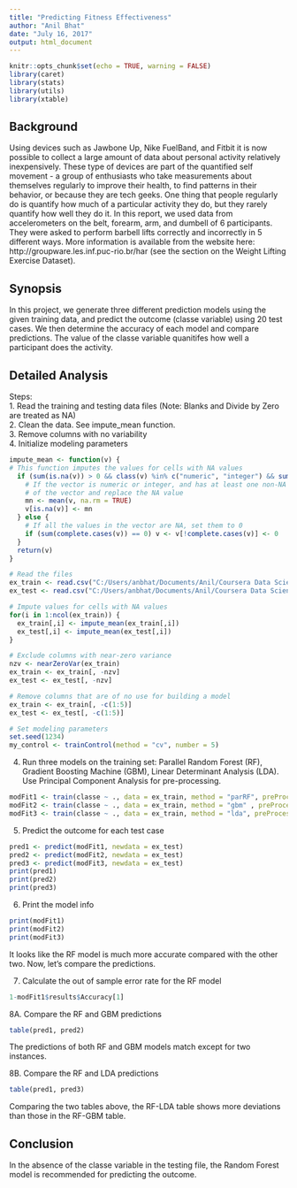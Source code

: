 ```yaml
---
title: "Predicting Fitness Effectiveness"
author: "Anil Bhat"
date: "July 16, 2017"
output: html_document
---
```


```r
knitr::opts_chunk$set(echo = TRUE, warning = FALSE)
library(caret)
library(stats)
library(utils)
library(xtable)
```

## Background
Using devices such as Jawbone Up, Nike FuelBand, and Fitbit it is now possible to collect a large amount of data about personal activity relatively inexpensively. These type of devices are part of the quantified self movement - a group of enthusiasts who take measurements about themselves regularly to improve their health, to find patterns in their behavior, or because they are tech geeks. One thing that people regularly do is quantify how much of a particular activity they do, but they rarely quantify how well they do it. In this report, we used data from accelerometers on the belt, forearm, arm, and dumbell of 6 participants. They were asked to perform barbell lifts correctly and incorrectly in 5 different ways. More information is available from the website here: http://groupware.les.inf.puc-rio.br/har (see the section on the Weight Lifting Exercise Dataset).

## Synopsis
In this project, we generate three different prediction models using the given training data, and predict the outcome (classe variable) using 20 test cases. We then determine the accuracy of each model and compare predictions. The value of the classe variable quanitifes how well a participant does the activity.    

## Detailed Analysis
Steps:  
1. Read the training and testing data files (Note: Blanks and Divide by Zero are treated as NA)  
2. Clean the data. See impute_mean function.  
3. Remove columns with no variability  
4. Initialize modeling parameters
```r
impute_mean <- function(v) {
# This function imputes the values for cells with NA values
  if (sum(is.na(v)) > 0 && class(v) %in% c("numeric", "integer") && sum(!is.na(v)) > 0) {
    # If the vector is numeric or integer, and has at least one non-NA value, calculate the mean
    # of the vector and replace the NA value
    mn <- mean(v, na.rm = TRUE)
    v[is.na(v)] <- mn
  } else {
    # If all the values in the vector are NA, set them to 0
    if (sum(complete.cases(v)) == 0) v <- v[!complete.cases(v)] <- 0
  }
  return(v)
}

# Read the files
ex_train <- read.csv("C:/Users/anbhat/Documents/Anil/Coursera Data Science Specialization/Machine Learning/pml-training.csv", na.strings = c("", "#DIV/0!", "NA"))
ex_test <- read.csv("C:/Users/anbhat/Documents/Anil/Coursera Data Science Specialization/Machine Learning/pml-testing.csv", na.strings = c("", "#DIV/0!", "NA"))

# Impute values for cells with NA values
for(i in 1:ncol(ex_train)) { 
  ex_train[,i] <- impute_mean(ex_train[,i])
  ex_test[,i] <- impute_mean(ex_test[,i])
}

# Exclude columns with near-zero variance
nzv <- nearZeroVar(ex_train)
ex_train <- ex_train[, -nzv]
ex_test <- ex_test[, -nzv]

# Remove columns that are of no use for building a model
ex_train <- ex_train[, -c(1:5)]
ex_test <- ex_test[, -c(1:5)]

# Set modeling parameters
set.seed(1234)
my_control <- trainControl(method = "cv", number = 5)
```

4. Run three models on the training set: Parallel Random Forest (RF), Gradient Boosting Machine (GBM), Linear Determinant Analysis (LDA). Use Principal Component Analysis for pre-processing.
```r
modFit1 <- train(classe ~ ., data = ex_train, method = "parRF", preProcess = "pca", ntree = 250, trControl = my_control)
modFit2 <- train(classe ~ ., data = ex_train, method = "gbm" , preProcess = "pca", trControl = my_control)
modFit3 <- train(classe ~ ., data = ex_train, method = "lda", preProcess = "pca", trControl = my_control)
```

5. Predict the outcome for each test case  
```r
pred1 <- predict(modFit1, newdata = ex_test)
pred2 <- predict(modFit2, newdata = ex_test)
pred3 <- predict(modFit3, newdata = ex_test)
print(pred1)
print(pred2)
print(pred3)
```

6. Print the model info
```r
print(modFit1)
print(modFit2)
print(modFit3)
```
It looks like the RF model is much more accurate compared with the other two. Now, let's compare the predictions.   

7. Calculate the out of sample error rate for the RF model
```r
1-modFit1$results$Accuracy[1]
```

8A. Compare the RF and GBM predictions
```r
table(pred1, pred2)
```
The predictions of both RF and GBM models match except for two instances.

8B. Compare the RF and LDA predictions
```r
table(pred1, pred3)
```
Comparing the two tables above, the RF-LDA table shows more deviations than those in the RF-GBM table.  

## Conclusion
In the absence of the classe variable in the testing file, the Random Forest model is recommended for predicting the outcome.  
